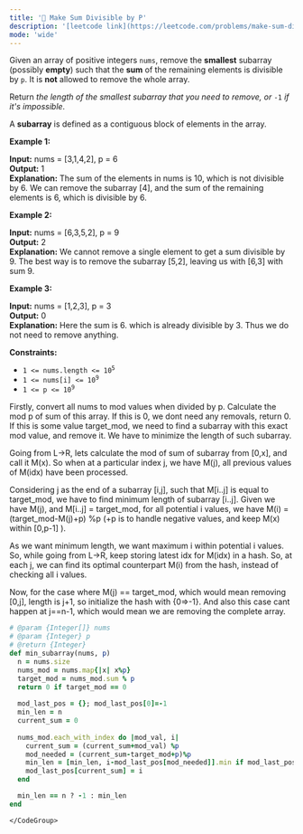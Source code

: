 ```yaml
---
title: '🧀 Make Sum Divisible by P'
description: '[leetcode link](https://leetcode.com/problems/make-sum-divisible-by-p/description/)'
mode: 'wide'
---
```

<Tabs>
  <Tab title="Question" icon="circle-question" iconType="regular">
    <Card>
      <p>Given an array of positive integers <code>nums</code>, remove the <strong>smallest</strong> subarray (possibly <strong>empty</strong>) such that the <strong>sum</strong> of the remaining elements is divisible by <code>p</code>. It is <strong>not</strong> allowed to remove the whole array.</p>  <p>Return <em>the length of the smallest subarray that you need to remove, or </em><code>-1</code><em> if it&#39;s impossible</em>.</p>  <p>A <strong>subarray</strong> is defined as a contiguous block of elements in the array.</p>   <p><strong class="example">Example 1:</strong></p>   <strong>Input:</strong> nums = [3,1,4,2], p = 6 <br/> <strong>Output:</strong> 1 <br/> <strong>Explanation:</strong> The sum of the elements in nums is 10, which is not divisible by 6. We can remove the subarray [4], and the sum of the remaining elements is 6, which is divisible by 6.   <p><strong class="example">Example 2:</strong></p>   <strong>Input:</strong> nums = [6,3,5,2], p = 9 <br/> <strong>Output:</strong> 2 <br/> <strong>Explanation:</strong> We cannot remove a single element to get a sum divisible by 9. The best way is to remove the subarray [5,2], leaving us with [6,3] with sum 9.   <p><strong class="example">Example 3:</strong></p>   <strong>Input:</strong> nums = [1,2,3], p = 3 <br/> <strong>Output:</strong> 0 <br/> <strong>Explanation:</strong> Here the sum is 6. which is already divisible by 3. Thus we do not need to remove anything.    <p><strong>Constraints:</strong></p>  <ul>  <li><code>1 &lt;= nums.length &lt;= 10<sup>5</sup></code></li>  <li><code>1 &lt;= nums[i] &lt;= 10<sup>9</sup></code></li>  <li><code>1 &lt;= p &lt;= 10<sup>9</sup></code></li> </ul> 
    </Card>
  </Tab>
  <Tab title="Solution" icon="lightbulb" iconType="regular" >
    <Card>
      Firstly, convert all nums to mod values when divided by p. Calculate the mod p of sum of this array. If this is 0, we dont need any removals, return 0. 
If this is some value target_mod, we need to find a subarray with this exact mod value, and remove it. We have to minimize the length of such subarray. 

Going from L-&gt;R,  lets calculate the mod of sum of subarray from [0,x], and call it M(x). So when at a particular index j, we have M(j), all previous values of M(idx) have been processed. 

Considering j as the end of a subarray [i,j], such that M[i..j] is equal to target_mod, we have to find minimum length of subarray [i..j]. Given we have M(j), and M[i..j] = target_mod, for all potential i values, we have M(i) = (target_mod-M(j)+p) %p (+p is to handle negative values, and keep M(x) within [0,p-1] ). 

As we want minimum length, we want maximum i within potential i values. So, while going from L-&gt;R, keep storing latest idx for M(idx) in a hash. So, at each j, we can find its optimal counterpart M(i) from the hash, instead of checking all i values. 

Now, for the case where M(j) == target_mod, which would mean removing [0,j],  length is j+1, so initialize the hash with {0=&gt;-1}. And also this case cant happen at j==n-1, which would mean we are removing the complete array.
    </Card>
  <Expandable title="code">
    <CodeGroup dropdown>
```ruby title="Make Sum Divisible by P" lines
# @param {Integer[]} nums
# @param {Integer} p
# @return {Integer}
def min_subarray(nums, p)
  n = nums.size
  nums_mod = nums.map{|x| x%p}
  target_mod = nums_mod.sum % p
  return 0 if target_mod == 0
  
  mod_last_pos = {}; mod_last_pos[0]=-1
  min_len = n
  current_sum = 0
  
  nums_mod.each_with_index do |mod_val, i|
    current_sum = (current_sum+mod_val) %p
    mod_needed = (current_sum-target_mod+p)%p
    min_len = [min_len, i-mod_last_pos[mod_needed]].min if mod_last_pos.has_key?(mod_needed)
    mod_last_pos[current_sum] = i
  end

  min_len == n ? -1 : min_len
end
```
    </CodeGroup>
  </Expandable>
  </Tab>
</Tabs>